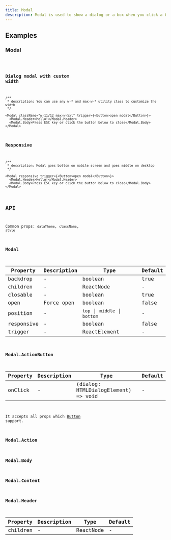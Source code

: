 ```yaml
---
title: Modal
description: Modal is used to show a dialog or a box when you click a button.
---
```


## Examples

### Modal

<code src="./demo/basic.tsx" />

### Dialog modal with custom width

```tsx live
/**
 * description: You can use any w-* and max-w-* utility class to customize the width
 */

<Modal className="w-11/12 max-w-5xl" trigger={<Button>open modal</Button>}>
  <Modal.Header>Hello!</Modal.Header>
  <Modal.Body>Press ESC key or click the button below to close</Modal.Body>
</Modal>
```

### Responsive

```tsx live
/**
 * description: Modal goes bottom on mobile screen and goes middle on desktop
 */

<Modal responsive trigger={<Button>open modal</Button>}>
  <Modal.Header>Hello!</Modal.Header>
  <Modal.Body>Press ESC key or click the button below to close</Modal.Body>
</Modal>
```

## API

Common props: `dataTheme`, `className`, `style`

### Modal

| Property   | Description | Type                          | Default |
| ---------- | ----------- | ----------------------------- | ------- |
| backdrop   | -           | boolean                       | true    |
| children   | -           | ReactNode                     | -       |
| closable   | -           | boolean                       | true    |
| open       | Force open  | boolean                       | false   |
| position   | -           | `top` \| `middle` \| `bottom` | -       |
| responsive | -           | boolean                       | false   |
| trigger    | -           | ReactElement                  | -       |

### Modal.ActionButton

| Property | Description | Type                                | Default |
| -------- | ----------- | ----------------------------------- | ------- |
| onClick  | -           | (dialog: HTMLDialogElement) => void | -       |

It accepts all props which [Button](/components/button/) support.

### Modal.Action

### Modal.Body

### Modal.Content

### Modal.Header

| Property | Description | Type      | Default |
| -------- | ----------- | --------- | ------- |
| children | -           | ReactNode | -       |
